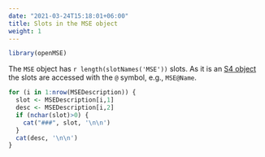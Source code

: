 ```yaml
---
date: "2021-03-24T15:18:01+06:00"
title: Slots in the MSE object
weight: 1
---
```


```r
library(openMSE)
```

The `MSE` object has `r length(slotNames('MSE'))` slots. As it is an [S4 object](/faq/#what-are-s4-objects?) the slots are accessed with the `@` symbol, e.g., `MSE@Name`.

```r
for (i in 1:nrow(MSEDescription)) {
  slot <- MSEDescription[i,1]
  desc <- MSEDescription[i,2]
  if (nchar(slot)>0) {
    cat("###", slot, '\n\n')
  }
  cat(desc, '\n\n')
}

```
